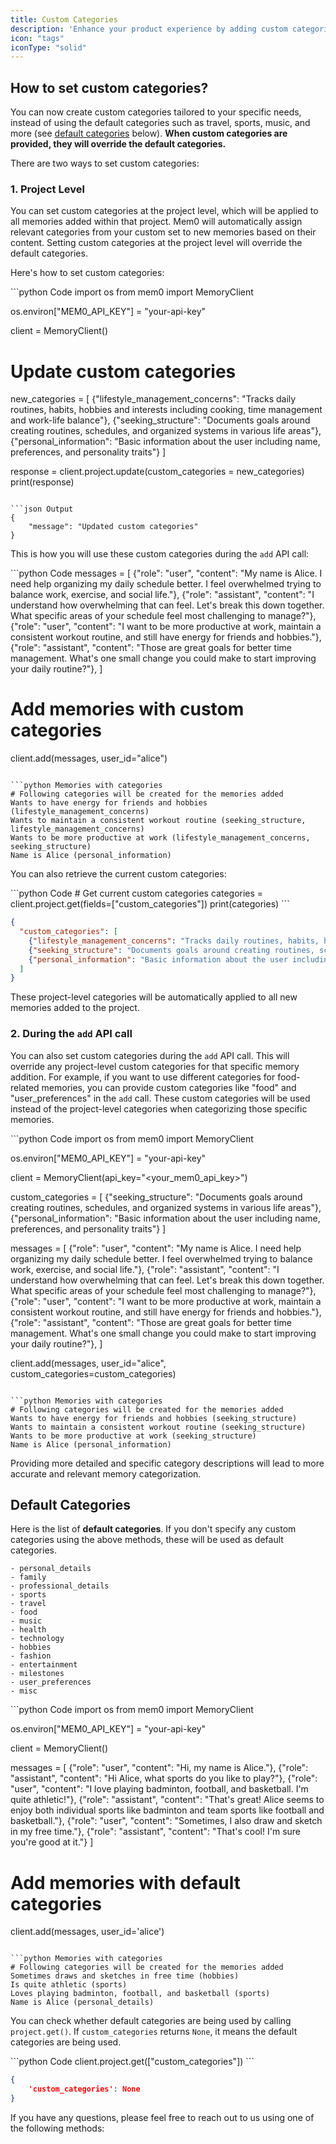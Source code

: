 ```yaml
---
title: Custom Categories
description: 'Enhance your product experience by adding custom categories tailored to your needs'
icon: "tags"
iconType: "solid"
---
```


<Snippet file="security-compliance.mdx" />

## How to set custom categories?

You can now create custom categories tailored to your specific needs, instead of using the default categories such as travel, sports, music, and more (see [default categories](#default-categories) below). **When custom categories are provided, they will override the default categories.**

There are two ways to set custom categories:

### 1. Project Level

You can set custom categories at the project level, which will be applied to all memories added within that project. Mem0 will automatically assign relevant categories from your custom set to new memories based on their content. Setting custom categories at the project level will override the default categories.

Here's how to set custom categories:

<CodeGroup>
```python Code
import os
from mem0 import MemoryClient

os.environ["MEM0_API_KEY"] = "your-api-key"

client = MemoryClient()

# Update custom categories
new_categories = [
    {"lifestyle_management_concerns": "Tracks daily routines, habits, hobbies and interests including cooking, time management and work-life balance"},
    {"seeking_structure": "Documents goals around creating routines, schedules, and organized systems in various life areas"},
    {"personal_information": "Basic information about the user including name, preferences, and personality traits"}
]

response = client.project.update(custom_categories = new_categories)
print(response)
```

```json Output
{
    "message": "Updated custom categories"
}
```
</CodeGroup>

This is how you will use these custom categories during the `add` API call:

<CodeGroup>
```python Code
messages = [
    {"role": "user", "content": "My name is Alice. I need help organizing my daily schedule better. I feel overwhelmed trying to balance work, exercise, and social life."},
    {"role": "assistant", "content": "I understand how overwhelming that can feel. Let's break this down together. What specific areas of your schedule feel most challenging to manage?"},
    {"role": "user", "content": "I want to be more productive at work, maintain a consistent workout routine, and still have energy for friends and hobbies."},
    {"role": "assistant", "content": "Those are great goals for better time management. What's one small change you could make to start improving your daily routine?"},
]

# Add memories with custom categories
client.add(messages, user_id="alice")
```

```python Memories with categories
# Following categories will be created for the memories added
Wants to have energy for friends and hobbies (lifestyle_management_concerns)
Wants to maintain a consistent workout routine (seeking_structure, lifestyle_management_concerns)
Wants to be more productive at work (lifestyle_management_concerns, seeking_structure)
Name is Alice (personal_information)
```
</CodeGroup>

You can also retrieve the current custom categories:

<CodeGroup>
```python Code
# Get current custom categories
categories = client.project.get(fields=["custom_categories"])
print(categories)
```

```json Output
{
  "custom_categories": [
    {"lifestyle_management_concerns": "Tracks daily routines, habits, hobbies and interests including cooking, time management and work-life balance"},
    {"seeking_structure": "Documents goals around creating routines, schedules, and organized systems in various life areas"},
    {"personal_information": "Basic information about the user including name, preferences, and personality traits"}
  ]
}

```
</CodeGroup>

These project-level categories will be automatically applied to all new memories added to the project.



### 2. During the `add` API call
You can also set custom categories during the `add` API call. This will override any project-level custom categories for that specific memory addition. For example, if you want to use different categories for food-related memories, you can provide custom categories like "food" and "user_preferences" in the `add` call. These custom categories will be used instead of the project-level categories when categorizing those specific memories.

<CodeGroup>
```python Code
import os
from mem0 import MemoryClient

os.environ["MEM0_API_KEY"] = "your-api-key"

client = MemoryClient(api_key="<your_mem0_api_key>")

custom_categories = [
    {"seeking_structure": "Documents goals around creating routines, schedules, and organized systems in various life areas"},
    {"personal_information": "Basic information about the user including name, preferences, and personality traits"}
]

messages = [
    {"role": "user", "content": "My name is Alice. I need help organizing my daily schedule better. I feel overwhelmed trying to balance work, exercise, and social life."},
    {"role": "assistant", "content": "I understand how overwhelming that can feel. Let's break this down together. What specific areas of your schedule feel most challenging to manage?"},
    {"role": "user", "content": "I want to be more productive at work, maintain a consistent workout routine, and still have energy for friends and hobbies."},
    {"role": "assistant", "content": "Those are great goals for better time management. What's one small change you could make to start improving your daily routine?"},
]

client.add(messages, user_id="alice", custom_categories=custom_categories)
```

```python Memories with categories
# Following categories will be created for the memories added
Wants to have energy for friends and hobbies (seeking_structure)
Wants to maintain a consistent workout routine (seeking_structure)
Wants to be more productive at work (seeking_structure)
Name is Alice (personal_information)
```
</CodeGroup>

<Note>Providing more detailed and specific category descriptions will lead to more accurate and relevant memory categorization.</Note>


## Default Categories
Here is the list of **default categories**. If you don't specify any custom categories using the above methods, these will be used as default categories.
```
- personal_details
- family
- professional_details
- sports
- travel
- food
- music
- health
- technology
- hobbies
- fashion
- entertainment
- milestones
- user_preferences
- misc
```

<CodeGroup>
```python Code
import os
from mem0 import MemoryClient

os.environ["MEM0_API_KEY"] = "your-api-key"

client = MemoryClient()

messages = [
    {"role": "user", "content": "Hi, my name is Alice."},
    {"role": "assistant", "content": "Hi Alice, what sports do you like to play?"},
    {"role": "user", "content": "I love playing badminton, football, and basketball. I'm quite athletic!"},
    {"role": "assistant", "content": "That's great! Alice seems to enjoy both individual sports like badminton and team sports like football and basketball."},
    {"role": "user", "content": "Sometimes, I also draw and sketch in my free time."},
    {"role": "assistant", "content": "That's cool! I'm sure you're good at it."}
]

# Add memories with default categories
client.add(messages, user_id='alice')
```

```python Memories with categories
# Following categories will be created for the memories added
Sometimes draws and sketches in free time (hobbies)
Is quite athletic (sports)
Loves playing badminton, football, and basketball (sports)
Name is Alice (personal_details)
```
</CodeGroup>

You can check whether default categories are being used by calling `project.get()`. If `custom_categories` returns `None`, it means the default categories are being used.

<CodeGroup>
```python Code
client.project.get(["custom_categories"])
```

```json Output
{
    'custom_categories': None
}
```
</CodeGroup>

If you have any questions, please feel free to reach out to us using one of the following methods:

<Snippet file="get-help.mdx" />